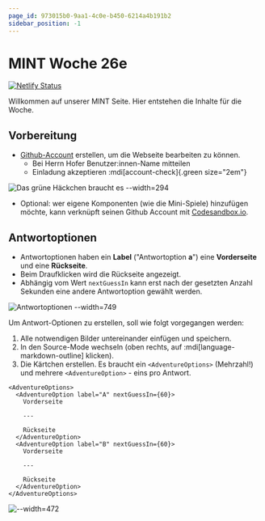 ```yaml
---
page_id: 973015b0-9aa1-4c0e-b450-6214a4b191b2
sidebar_position: -1
---
```


# MINT Woche 26e

<a href="https://app.netlify.com/sites/mint-26e/deploys">
  <img src="https://api.netlify.com/api/v1/badges/c12c90fd-3361-4d73-a8bc-bd6ea1753a3a/deploy-status" alt="Netlify Status" />
</a>

Willkommen auf unserer MINT Seite. Hier entstehen die Inhalte für die Woche.

## Vorbereitung

- [Github-Account](https://github.com/) erstellen, um die Webseite bearbeiten zu können.
  - Bei Herrn Hofer Benutzer\:innen-Name mitteilen
  - Einladung akzeptieren :mdi[account-check]{.green size="2em"}

![Das grüne Häckchen braucht es --width=294](./images/account-ok.jpg)

- Optional: wer eigene Komponenten (wie die Mini-Spiele) hinzufügen möchte, kann verknüpft seinen Github Account mit [Codesandbox.io](https://codesandbox.io/).

## Antwortoptionen

- Antwortoptionen haben ein __Label__ ("Antwortoption **a**") eine __Vorderseite__ und eine __Rückseite__.
- Beim Draufklicken wird die Rückseite angezeigt.
- Abhängig vom Wert `nextGuessIn` kann erst nach der gesetzten Anzahl Sekunden eine andere Antwortoption gewählt werden.

![Antwortoptionen --width=749](./images/adventure-options.jpg)

Um Antwort-Optionen zu erstellen, soll wie folgt vorgegangen werden:

1. Alle notwendigen Bilder untereinander einfügen und speichern.
2. In den Source-Mode wechseln (oben rechts, auf :mdi[language-markdown-outline] klicken).
3. Die Kärtchen erstellen. Es braucht ein `<AdventureOptions>` (Mehrzahl!) und mehrere `<AdventureOption>` - eins pro Antwort.

```tsx
<AdventureOptions>
  <AdventureOption label="A" nextGuessIn={60}>
    Vorderseite

    ---
  
    Rückseite
  </AdventureOption>
  <AdventureOption label="B" nextGuessIn={60}>
    Vorderseite

    ---

    Rückseite
  </AdventureOption>
</AdventureOptions>
```

![--width=472](./images/Source-Mode.png)